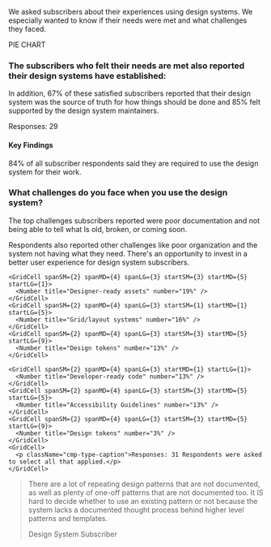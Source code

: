 
<ScreenBlock>
<div id="section-3">
  <SectionHeader number={3} title="Subscribers’ Needs">
    <p>We asked subscribers about their experiences using design systems. We especially wanted to know if their needs were met and what challenges they faced.</p>
  </SectionHeader>
  
  <div>PIE CHART</div>

  <Grid className="util-margin-top-1xl">
    <GridCell spanLG={9}>
      <h3>The subscribers who felt their needs are met also reported their design systems have established:</h3>
    </GridCell>
  </Grid>

  <Grid className="util-margin-top-1xl" gapRow="md">
    <GridCell span={2}>
      <Gauge title="Processes for determining what to add, update, or remove" number={86} />
    </GridCell>
    <GridCell span={2} startLG={4}>
      <Gauge title="Onboarding new subscribers and/or contributors" number={83} />
    </GridCell>
    <GridCell span={2} startLG={7}>
      <Gauge title="Support and training" number={75} />
    </GridCell>
    <GridCell span={2} startLG={10}>
      <p>In addition, 67% of these satisfied subscribers reported that their design system was the source of truth for how things should be done and 85% felt supported by the design system maintainers.</p>
    </GridCell>
    <GridCell>
      <p class="cmp-type-caption">Responses: 29</p>
    </GridCell>
  </Grid>

  <div>
    <h4>Key Findings</h4>
    <p>84% of all subscriber respondents said they are required to use the design system for their work.</p>
  </div>

 <Grid className="util-margin-top-1xl">
    <GridCell spanLG={9}>
      <h3>What challenges do you face when you use the design system?</h3>
    </GridCell>
  </Grid>
  
  <Grid className="util-margin-top-1xl" gapRow="md">
    <GridCell span={3}>
      <p>The top challenges subscribers reported were poor documentation and not being able to tell what Is old, broken, or coming soon.</p>
      <p>Respondents also reported other challenges like poor organization and the system not having what they need. There's an opportunity to invest in a better user experience for design system subscribers.</p>
    </GridCell>
    <GridCell span={3} startLG={5}>
      <Gauge title="It's Documented Poorly" number={39} size="large" />
    </GridCell>
    <GridCell span={3} startLG={9}>
      <Gauge title="It's unclear what is old, broken, or&nbsp;coming&nbsp;soon" number={35} size="large" />
    </GridCell>
  </Grid>
  
  <Grid gap="lg" gapColMD="1xl" gapColLG="none" className="util-margin-top-10vh">
    <GridCell spanSM={2} spanMD={4} spanLG={3}>
      <Number title="It doesn’t have what I need" number="26%" />
    </GridCell>
    <GridCell spanSM={2} spanMD={4} spanLG={3} startSM={3} startMD={5} startLG={5}>
      <Number title="Components" number="26%" />
    </GridCell>
    <GridCell spanSM={2} spanMD={4} spanLG={3} startLG={9}>
      <Number title="Component Documentation" number="19%" />
    </GridCell>
    
    <GridCell spanSM={2} spanMD={4} spanLG={3} startSM={3} startMD={5} startLG={1}>
      <Number title="Designer-ready assets" number="19%" />
    </GridCell>
    <GridCell spanSM={2} spanMD={4} spanLG={3} startSM={1} startMD={1} startLG={5}>
      <Number title="Grid/layout systems" number="16%" />
    </GridCell>
    <GridCell spanSM={2} spanMD={4} spanLG={3} startSM={3} startMD={5} startLG={9}>
      <Number title="Design tokens" number="13%" />
    </GridCell>
    
    <GridCell spanSM={2} spanMD={4} spanLG={3} startMD={1} startLG={1}>
      <Number title="Developer-ready code" number="13%" />
    </GridCell>
    <GridCell spanSM={2} spanMD={4} spanLG={3} startSM={3} startMD={5} startLG={5}>
      <Number title="Accessibility Guidelines" number="13%" />
    </GridCell>
    <GridCell spanSM={2} spanMD={4} spanLG={3} startSM={3} startMD={5} startLG={9}>
      <Number title="Design tokens" number="3%" />
    </GridCell>
    <GridCell>
      <p className="cmp-type-caption">Responses: 31 Respondents were asked to select all that applied.</p>
    </GridCell>
  </Grid>
  
  <blockquote>
    <p>There are a lot of repeating design patterns that are not documented, as well as plenty of one-off patterns that are not documented too. It IS hard to decide whether to use an existing pattern or not because the system lacks a documented thought process behind higher level patterns and templates.</p>
    <p>Design System Subscriber</p>
  </blockquote>

  <RelatedReading
    title="How Much a Design System You Really Need"
    description="For a design system to be effective, you must first understand the problems it solves for its users. Information gathering is the first step to knowing users’ needs."
    image="https://sparkbox.com/uploads/featured_images/a-munhofen_22-03.png"
    href="https://sparkbox.com/foundry/do_i_need_a_whole_design_system_building_a_starter_design_system"
  />
</div>
</ScreenBlock>